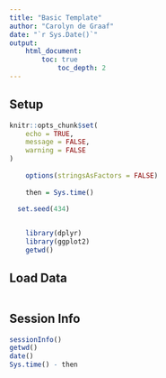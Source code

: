 ```yaml
---
title: "Basic Template"
author: "Carolyn de Graaf"
date: "`r Sys.Date()`"
output: 
	html_document:
		toc: true
    		toc_depth: 2
---
```


## Setup

```r
knitr::opts_chunk$set(
	echo = TRUE,
	message = FALSE,
	warning = FALSE
)
	
	options(stringsAsFactors = FALSE)
	
	then = Sys.time()

  set.seed(434)

	
	library(dplyr)
	library(ggplot2)
	getwd()

```


## Load Data

```r


```


## Session Info

```r

sessionInfo()
getwd()
date()
Sys.time() - then

```
